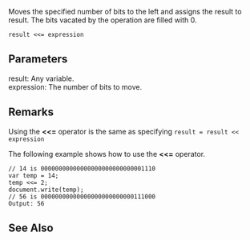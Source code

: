 Moves the specified number of bits to the left and assigns the result to result. The bits vacated by the operation are filled with 0.

 result &lt;&lt;= expression
==Parameters==
; result: Any variable.
; expression: The number of bits to move.

==Remarks==
Using the '''&lt;&lt;=''' operator is the same as specifying <code>result = result &lt;&lt; expression</code>

The following example shows how to use the '''&lt;&lt;=''' operator.

 // 14 is 00000000000000000000000000001110
 var temp = 14;
 temp &lt;&lt;= 2; 
 document.write(temp);
 // 56 is 00000000000000000000000000111000
 Output: 56

==See Also==

              

              

              

              

              
